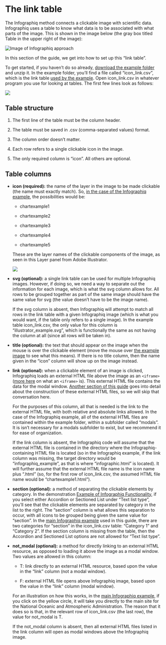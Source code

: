 # The link table {#link_table}

The Infographiq method connects a clickable image with scientific data. Infographiq uses a table to know what data is to be associated with what parts of the image. This is shown in the image below (the gray box titled Table in the upper right of the image):

<img src="https://docs.google.com/drawings/d/1i0gjyNsWqqTKJqDJ5SPbqHJLWer0OVcuvhySt2ZGgwk/export/svg" alt="Image of Infographiq approach"/>

In this section of the guide, we get into how to set up this "link table".

To get started, if you haven't do so already, [download the example folder](https://marinebon.org/infographiqJS/infographiq_example.zip) and unzip it. In the example folder, you'll find a file called "icon_link.csv", which is the link table [used by the example](https://marinebon.org/infographiqJS/infographiq_example/infographic.html). Open icon_link.csv in whatever program you use for looking at tables. The first few lines look as follows:

![](link_table.png)

## Table structure {#table_structure}

1.  The first line of the table must be the column header.

2.  The table must be saved in .csv (comma-separated values) format.

3.  The column order doesn't matter.

4.  Each row refers to a single clickable icon in the image.

5.  The only required column is "icon". All others are optional.

## Table columns {#table_columns}

-   **icon (required):** the name of the layer in the image to be made clickable (the name must exactly match). So, [in the case of the Infographiq example](https://marinebon.org/infographiqJS/infographiq_example/infographic.html), the possibilities would be:

    -   chartexample1

    -   chartexample2

    -   chartexample3

    -   chartexample4

    -   chartexample5

    These are the layer names of the clickable components of the image, as seen in this Layer panel from Adobe Illustrator.

    ![](illustrator5.png)

-   **svg (optional):** a single link table can be used for multiple Infographiq images. However, if doing so, we need a way to separate out the information for each image, which is what the svg column allows for. All rows to be grouped together as part of the same image should have the same value for svg (the value doesn't have to be the image name).

    If the svg column is absent, then Infographiq will attempt to match all rows in the link table with a given Infographiq image (which is what you would want, if the table only refers to a single image). In the example table icon_link.csv, the only value for this column is "illustrator_example.svg", which is functionally the same as not having the column at all (since all rows will be taken in).

-   **title (optional):** the text that should appear on the image when the mouse is over the clickable element (move the mouse over [the example image](https://marinebon.org/infographiqJS/infographiq_example/infographic.html) to see what this means). If there is no title column, then the name given in the "icon" column will show up on the image instead.

-   **link (optional):** when a clickable element of an image is clicked, Infographiq loads an external HTML file above the image as an `<iframe>` ([more here](https://www.w3schools.com/html/html_iframe.asp) on what an `<iframe>` is). This external HTML file contains the data for the modal window. [Another section of this guide](https://marinebon.org/infographiq/modal-windows.html) goes into detail about the construction of these external HTML files, so we will skip that conversation here.

    For the purposes of this column, all that is needed is the link to the external HTML file, with both relative and absolute links allowed. In the case of the Infographiq example, all of the external HTML files are contained within the example folder, within a subfolder called "modals". It is isn't necessary for a modals subfolder to exist, but we recommend it for ease of organization.

    If the link column is absent, the Infographiq code will assume that the external HTML file is contained in the directory where the Infographiq-containing HTML file is located (so in the Infographiq example, if the link column was missing, the target directory would be "infographiq_example", as that is where "infographic.html" is located). It will further assume that the external HTML file name is the icon name plus ".html" (so, for the first row of icon_link.csv, the assumed HTML file name would be "chartexample1.html").

-   **section (optional):** a method of separating the clickable elements by category. In the demonstration [Example of Infographiq Functionality](https://marinebon.org/infographiqJS/demo.html), if you select either Accordion or Sectioned List under "Text list type", you'll see that the clickable elements are separated by category in the list to the right. The "section" column is what allows this separation to occur, with all icons to be grouped being given the same value for "section". In the [main Infographiq example](https://marinebon.org/infographiqJS/infographiq_example/infographic.html) used in this guide, there are two categories for "section" in the icon_link.csv table: "Category 1" and "Category 2". If the section column is missing from the table, then the Accordion and Sectioned List options are not allowed for "Text list type".

-   **not_modal (optional):** a method for directly linking to an external HTML resource, as opposed to loading it above the image as a modal window. Two values are allowed in this column:

    -   T: link directly to an external HTML resource, based upon the value in the "link" column (not a modal window).

    -   F: external HTML file opens above Infographiq image, based upon the value in the "link" column (modal window).

    For an illustration on how this works, in the [main Infographiq example](https://marinebon.org/infographiqJS/infographiq_example/infographic.html), if you click on the yellow circle, it will take you directly to the main site for the National Oceanic and Atmospheric Administration. The reason that it does so is that, in the relevant row of icon_link.csv (the last row), the value for not_modal is T.

    If the not_modal column is absent, then all external HTML files listed in the link column will open as modal windows above the Infographiq image.
